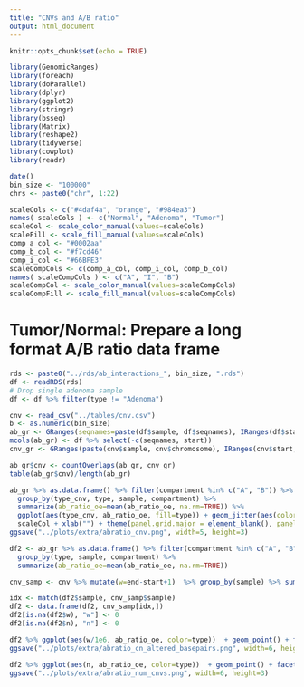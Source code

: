 ```yaml
---
title: "CNVs and A/B ratio"
output: html_document
---
```


```r
knitr::opts_chunk$set(echo = TRUE)

library(GenomicRanges)
library(foreach)
library(doParallel)
library(dplyr)
library(ggplot2)
library(stringr)
library(bsseq)
library(Matrix)
library(reshape2)
library(tidyverse)
library(cowplot)
library(readr)

date()
bin_size <- "100000"
chrs <- paste0("chr", 1:22)

scaleCols <- c("#4daf4a", "orange", "#984ea3")
names( scaleCols ) <- c("Normal", "Adenoma", "Tumor")
scaleCol <- scale_color_manual(values=scaleCols)
scaleFill <- scale_fill_manual(values=scaleCols)
comp_a_col <- "#0002aa"
comp_b_col <- "#f7cd46"
comp_i_col <- "#66BFE3"
scaleCompCols <- c(comp_a_col, comp_i_col, comp_b_col)
names( scaleCompCols ) <- c("A", "I", "B")
scaleCompCol <- scale_color_manual(values=scaleCompCols)
scaleCompFill <- scale_fill_manual(values=scaleCompCols)
```


# Tumor/Normal: Prepare a long format A/B ratio data frame
```r
rds <- paste0("../rds/ab_interactions_", bin_size, ".rds")
df <- readRDS(rds)
# Drop single adenoma sample
df <- df %>% filter(type != "Adenoma")

cnv <- read_csv("../tables/cnv.csv")
b <- as.numeric(bin_size)
ab_gr <- GRanges(seqnames=paste(df$sample, df$seqnames), IRanges(df$start, df$start+b-1))
mcols(ab_gr) <- df %>% select(-c(seqnames, start))
cnv_gr <- GRanges(paste(cnv$sample, cnv$chromosome), IRanges(cnv$start, cnv$end))

ab_gr$cnv <- countOverlaps(ab_gr, cnv_gr)
table(ab_gr$cnv)/length(ab_gr)

```


```r
ab_gr %>% as.data.frame() %>% filter(compartment %in% c("A", "B")) %>% mutate(ab_ratio_oe = log2(a_ix_mean_oe/b_ix_mean_oe), type_cnv = paste(type, ifelse(cnv, "\nCNV", "\nNo CNV"))) %>%
  group_by(type_cnv, type, sample, compartment) %>%
  summarize(ab_ratio_oe=mean(ab_ratio_oe, na.rm=TRUE)) %>%
  ggplot(aes(type_cnv, ab_ratio_oe, fill=type)) + geom_jitter(aes(color=type), size=2) + geom_boxplot(alpha=0.1, aes(color=type), outlier.colour = NA)  + facet_wrap(~compartment, nrow=1, scales="free_y") + theme_bw() +scaleFill + ylab("Log2 A/B Interaction Ratio (O/E)") + theme(legend.position = "none") + 
  scaleCol + xlab("") + theme(panel.grid.major = element_blank(), panel.grid.minor = element_blank())
ggsave("../plots/extra/abratio_cnv.png", width=5, height=3)
```


```r
df2 <- ab_gr %>% as.data.frame() %>% filter(compartment %in% c("A", "B")) %>% mutate(ab_ratio_oe = log2(a_ix_mean_oe/b_ix_mean_oe)) %>%
  group_by(type, sample, compartment) %>%
  summarize(ab_ratio_oe=mean(ab_ratio_oe, na.rm=TRUE))

cnv_samp <- cnv %>% mutate(w=end-start+1)  %>% group_by(sample) %>% summarize(w=sum(w), n=n())

idx <- match(df2$sample, cnv_samp$sample)
df2 <- data.frame(df2, cnv_samp[idx,])
df2[is.na(df2$w), "w"] <- 0
df2[is.na(df2$n), "n"] <- 0

df2 %>% ggplot(aes(w/1e6, ab_ratio_oe, color=type))  + geom_point() + facet_wrap(~compartment) + theme_bw() + xlab("Number of CN altered base pairs (Mb)")+ scaleCol + theme_bw()
ggsave("../plots/extra/abratio_cn_altered_basepairs.png", width=6, height=3)

df2 %>% ggplot(aes(n, ab_ratio_oe, color=type))  + geom_point() + facet_wrap(~compartment) + scaleCol + theme_bw() + xlab("Number of CNVs")
ggsave("../plots/extra/abratio_num_cnvs.png", width=6, height=3)


```

